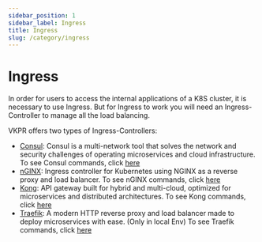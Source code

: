 ```yaml
---
sidebar_position: 1
sidebar_label: Ingress
title: Ingress
slug: /category/ingress
---
```


# Ingress

In order for users to access the internal applications of a K8S cluster, it is necessary to use Ingress. But for Ingress to work you will need an Ingress-Controller to manage all the load balancing.

VKPR offers two types of Ingress-Controllers:

- [Consul](https://www.consul.io/docs): Consul is a multi-network tool that solves the network and security challenges of operating microservices and cloud infrastructure. To see Consul commands, click [here](/docs/commands/consul/install)
- [nGINX](https://github.com/kubernetes/ingress-nginx): Ingress controller for Kubernetes using NGINX as a reverse proxy and load balancer. To see nGINX commands, click [here](/docs/commands/ingress/install)
- [Kong](https://docs.konghq.com/): API gateway built for hybrid and multi-cloud, optimized for microservices and distributed architectures. To see Kong commands, click [here](/docs/commands/kong/install)
- [Traefik](https://doc.traefik.io/traefik/): A modern HTTP reverse proxy and load balancer made to deploy microservices with ease. (Only in local Env) To see Traefik commands, click [here](/docs/commands/infra/start)
